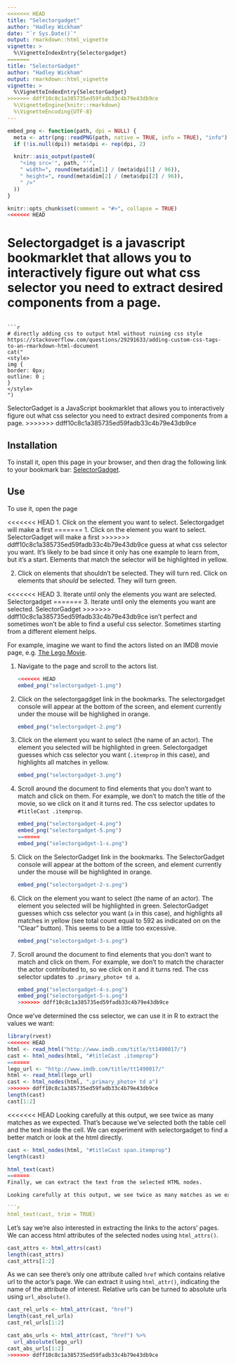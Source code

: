 ```yaml
---
<<<<<<< HEAD
title: "Selectorgadget"
author: "Hadley Wickham"
date: "`r Sys.Date()`"
output: rmarkdown::html_vignette
vignette: >
  %\VignetteIndexEntry{Selectorgadget}
=======
title: "SelectorGadget"
author: "Hadley Wickham"
output: rmarkdown::html_vignette
vignette: >
  %\VignetteIndexEntry{SelectorGadget}
>>>>>>> ddff10c8c1a385735ed59fadb33c4b79e43db9ce
  %\VignetteEngine{knitr::rmarkdown}
  %\VignetteEncoding{UTF-8}
---
```


```r
embed_png <- function(path, dpi = NULL) {
  meta <- attr(png::readPNG(path, native = TRUE, info = TRUE), "info")
  if (!is.null(dpi)) meta$dpi <- rep(dpi, 2)

  knitr::asis_output(paste0(
    "<img src='", path, "'",
    " width=", round(meta$dim[1] / (meta$dpi[1] / 96)),
    " height=", round(meta$dim[2] / (meta$dpi[2] / 96)),
    " />"
  ))
}

knitr::opts_chunk$set(comment = "#>", collapse = TRUE)
<<<<<<< HEAD
```

Selectorgadget is a javascript bookmarklet that allows you to interactively figure out what css selector you need to extract desired components from a page. 
=======

```

```r
# directly adding css to output html without ruining css style https://stackoverflow.com/questions/29291633/adding-custom-css-tags-to-an-rmarkdown-html-document
cat("
<style>
img {
border: 0px;
outline: 0 ;
}
</style>
")
```

SelectorGadget is a JavaScript bookmarklet that allows you to interactively figure out what css selector you need to extract desired components from a page. 
>>>>>>> ddff10c8c1a385735ed59fadb33c4b79e43db9ce

## Installation

To install it, open this page in your browser, and then drag the following link to your bookmark bar: <a href="javascript:(function(){var%20s=document.createElement('div');s.innerHTML='Loading...';s.style.color='black';s.style.padding='20px';s.style.position='fixed';s.style.zIndex='9999';s.style.fontSize='3.0em';s.style.border='2px%20solid%20black';s.style.right='40px';s.style.top='40px';s.setAttribute('class','selector_gadget_loading');s.style.background='white';document.body.appendChild(s);s=document.createElement('script');s.setAttribute('type','text/javascript');s.setAttribute('src','https://dv0akt2986vzh.cloudfront.net/unstable/lib/selectorgadget.js');document.body.appendChild(s);})();">SelectorGadget</a>.

## Use

To use it, open the page 

<<<<<<< HEAD
1. Click on the element you want to select. Selectorgadget will make a first
=======
1. Click on the element you want to select. SelectorGadget will make a first
>>>>>>> ddff10c8c1a385735ed59fadb33c4b79e43db9ce
   guess at what css selector you want. It's likely to be bad since it only
   has one example to learn from, but it's a start. Elements that match the
   selector will be highlighted in yellow.

2. Click on elements that shouldn't be selected. They will turn red.
   Click on elements that *should* be selected. They will turn green.

<<<<<<< HEAD
3. Iterate until only the elements you want are selected.  Selectorgadget
=======
3. Iterate until only the elements you want are selected.  SelectorGadget
>>>>>>> ddff10c8c1a385735ed59fadb33c4b79e43db9ce
   isn't perfect and sometimes won't be able to find a useful css selector. 
   Sometimes starting from a different element helps.

For example, imagine we want to find the actors listed on an IMDB movie page, e.g. [The Lego Movie](http://www.imdb.com/title/tt1490017/).

1.  Navigate to the page and scroll to the actors list.

    ```r
<<<<<<< HEAD
    embed_png("selectorgadget-1.png")
    ```

2. Click on the selectorgagdget link in the bookmarks. The selectorgadget
   console will appear at the bottom of the screen, and element currently
   under the mouse will be highlighed in orange.
   
    ```r
    embed_png("selectorgadget-2.png")
    ```

3.  Click on the element you want to select (the name of an actor). The 
    element you selected will be highlighted in green. Selectorgadget guesses
    which css selector you want (`.itemprop` in this case), and highlights
    all matches in yellow.

    ```r
    embed_png("selectorgadget-3.png")
    ```

4.  Scroll around the document to find elements that you don't want to match 
    and click on them. For example, we don't to match the title of the movie,
    so we click on it and it turns red. The css selector updates to 
    `#titleCast .itemprop`.

    ```r
    embed_png("selectorgadget-4.png")
    embed_png("selectorgadget-5.png")
=======
    embed_png("selectorgadget-1-s.png")
    ```

2. Click on the SelectorGadget link in the bookmarks. The SelectorGadget
   console will appear at the bottom of the screen, and element currently
   under the mouse will be highlighted in orange.
   
    ```r
    embed_png("selectorgadget-2-s.png")
    ```

3.  Click on the element you want to select (the name of an actor). The 
    element you selected will be highlighted in green. SelectorGadget guesses
    which css selector you want (`a` in this case), and highlights
    all matches in yellow (see total count equal to 592 as indicated on 
    on the "Clear" button). This seems to be a little too excessive.

    ```r
    embed_png("selectorgadget-3-s.png")
    ```

4.  Scroll around the document to find elements that you don't want to match 
    and click on them. For example, we don't to match the character the actor 
    contributed to, so we click on it and it turns red. The css selector updates to 
    `.primary_photo+ td a`.

    ```r
    embed_png("selectorgadget-4-s.png")
    embed_png("selectorgadget-5-s.png")
>>>>>>> ddff10c8c1a385735ed59fadb33c4b79e43db9ce
    ```

Once we've determined the css selector, we can use it in R to extract the values we want:

```r
library(rvest)
<<<<<<< HEAD
html <- read_html("http://www.imdb.com/title/tt1490017/")
cast <- html_nodes(html, "#titleCast .itemprop")
=======
lego_url <- "http://www.imdb.com/title/tt1490017/"
html <- read_html(lego_url)
cast <- html_nodes(html, ".primary_photo+ td a")
>>>>>>> ddff10c8c1a385735ed59fadb33c4b79e43db9ce
length(cast)
cast[1:2]
```

<<<<<<< HEAD
Looking carefully at this output, we see twice as many matches as we expected. That's because we've selected both the table cell and the text inside the cell. We can experiment with selectorgadget to find a better match or look at the html directly.

```r
cast <- html_nodes(html, "#titleCast span.itemprop")
length(cast)

html_text(cast)
=======
Finally, we can extract the text from the selected HTML nodes.

Looking carefully at this output, we see twice as many matches as we expected. That's because we've selected both the table cell and the text inside the cell. We can experiment with selectorgadget to find a better match or look at the html directly.

```r
html_text(cast, trim = TRUE)
```

Let's say we're also interested in extracting the links to the actors' pages. We can access html attributes of the selected nodes using `html_attrs()`.   

```r
cast_attrs <- html_attrs(cast)
length(cast_attrs)
cast_attrs[1:2]
```

As we can see there's only one attribute called `href` which contains relative url to the actor's page. We can extract it using `html_attr()`, indicating the name of the attribute of interest. Relative urls can be turned to absolute urls using `url_absolute()`.

```r
cast_rel_urls <- html_attr(cast, "href")
length(cast_rel_urls)
cast_rel_urls[1:2]

cast_abs_urls <- html_attr(cast, "href") %>% 
  url_absolute(lego_url)
cast_abs_urls[1:2]
>>>>>>> ddff10c8c1a385735ed59fadb33c4b79e43db9ce
```

